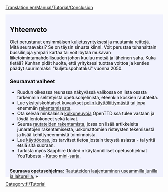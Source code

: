 [[Translation:en/Manual/Tutorial/Conclusion]]

{{en/Tabs|5|5
|fi/Manual/Tutorial/Main Page|1. Aloittaminen<!--
-->|fi/Manual/Tutorial/Bussit|2. Linja-autot<!--
-->|fi/Manual/Tutorial/Junat|3. Junat<!--
-->|fi/Manual/Tutorial/Lentokoneet|4. Lentokoneet<!--
-->|fi/Manual/Tutorial/Yhteenveto|5. Yhteenveto}}
<div style="padding:.5em 1em 1em 1em; border-top:none; background-color:#f1f2fe; color:#000;">
{{fi/Tutorial}}
==Yhteenveto==
Olet perustanut ensimmäisen kuljetusyrityksesi ja muutamia reittejä. Mitä seuraavaksi? Se on täysin sinusta kiinni. Voit perustaa tuhansittain bussilinjoja ympäri kartaa tai voit löytää mukavan liiketoimintamahdollisuuden johon kuuluu metsä ja läheinen saha. Kuka tietää? Kunhan pidät huolta, että yrityksesi tuottaa voittoa ja kenties päädyt suurimmaksi "kuljetuspohataksi" vuonna 2050.

===Seuraavat vaiheet===
* Ruudun oikeassa reunassa näkyvässä valikossa on lista osasta tarkemmin selitetyistä opetusohjelmista, eteenkin koskien rautateitä.
* Lue yksityiskohtaiset kuvaukset [[fi/Manual/Pelin käyttöliittymä|pelin käyttöliittymästä]] tai jopa enemmän [[fi/Rakentaminen|rakentamisesta]].
* Ota selvää minkälaisia [[fi/Kulkuneuvot|kulkuneuvoja]] OpenTTD:ssä tulee vastaan ja löydä lentokoneet sekä laivat.
* Seuraa [[fi/Rautateiden rakentaminen|rautateiden rakentamista]], jossa on lisää artikkeleita junaratojen rakentamisesta, uskomattomien risteysten tekemisestä ja lisää kehittyneemmistä toiminnoista.
* Lue [[fi/Manual/Main Page|käyttöopas]], jos tarvitset tietoa jostain tietystä asiasta - tai yritä etsiä sitä suoraan.
* Tarkista myös Sapphire United:n käytännölliset opetusohjelmat YouTubesta - [http://www.youtube.com/watch?v=KAriYewKvj8&feature=PlayList&p=C168C0CB0588B9A0&index=0&playnext=1 Katso mini-sarja.]

<br style="clear:both;">
<span style="float: right">[[fi/Manual/Tutorial/Kaksi asemalaituria|'''Seuraava opetusohjelma:''' Rautateiden laajentaminen useammilla junilla ja laitureilla.]] &raquo;</span>
</div>
[[Category:fi/Tutorial]]